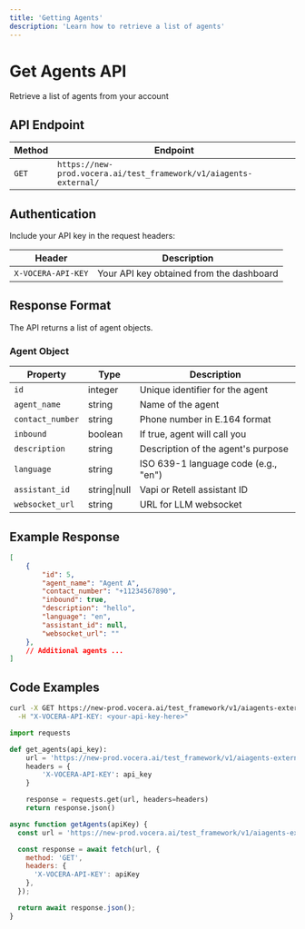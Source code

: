 ```yaml
---
title: 'Getting Agents'
description: 'Learn how to retrieve a list of agents'
---
```


# Get Agents API
Retrieve a list of agents from your account

## API Endpoint

| Method | Endpoint |
|--------|----------|
| `GET` | `https://new-prod.vocera.ai/test_framework/v1/aiagents-external/` |

## Authentication

Include your API key in the request headers:

| Header | Description |
|--------|--------|
| `X-VOCERA-API-KEY` | Your API key obtained from the dashboard |

## Response Format

The API returns a list of agent objects.

### Agent Object

| Property | Type | Description |
|----------|------|-------------|
| `id` | integer | Unique identifier for the agent |
| `agent_name` | string | Name of the agent |
| `contact_number` | string | Phone number in E.164 format |
| `inbound` | boolean | If true, agent will call you |
| `description` | string | Description of the agent's purpose |
| `language` | string | ISO 639-1 language code (e.g., "en") |
| `assistant_id` | string\|null | Vapi or Retell assistant ID |
| `websocket_url` | string | URL for LLM websocket |

## Example Response

```json
[
    {
        "id": 5,
        "agent_name": "Agent A",
        "contact_number": "+11234567890",
        "inbound": true,
        "description": "hello",
        "language": "en",
        "assistant_id": null,
        "websocket_url": ""
    },
    // Additional agents ...
]
```

## Code Examples

<CodeGroup>

```bash Curl
curl -X GET https://new-prod.vocera.ai/test_framework/v1/aiagents-external/ \
  -H "X-VOCERA-API-KEY: <your-api-key-here>"
```

```python Python
import requests

def get_agents(api_key):
    url = 'https://new-prod.vocera.ai/test_framework/v1/aiagents-external/'
    headers = {
        'X-VOCERA-API-KEY': api_key
    }

    response = requests.get(url, headers=headers)
    return response.json()
```

```javascript JavaScript
async function getAgents(apiKey) {
  const url = 'https://new-prod.vocera.ai/test_framework/v1/aiagents-external/';

  const response = await fetch(url, {
    method: 'GET',
    headers: {
      'X-VOCERA-API-KEY': apiKey
    },
  });

  return await response.json();
}
```
</CodeGroup>
